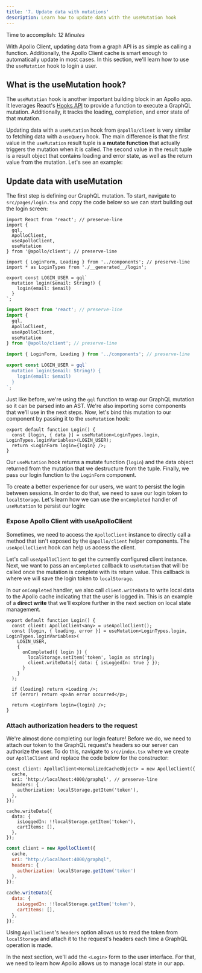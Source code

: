 ```yaml
---
title: '7. Update data with mutations'
description: Learn how to update data with the useMutation hook
---
```



Time to accomplish: _12 Minutes_

With Apollo Client, updating data from a graph API is as simple as calling a function. Additionally, the Apollo Client cache is smart enough to automatically update in most cases. In this section, we'll learn how to use the `useMutation` hook to login a user.

## What is the useMutation hook?

The `useMutation` hook is another important building block in an Apollo app. It leverages React's [Hooks API](https://reactjs.org/docs/hooks-intro.html) to provide a function to execute a GraphQL mutation. Additionally, it tracks the loading, completion, and error state of that mutation.

Updating data with a `useMutation` hook from `@apollo/client` is very similar to fetching data with a `useQuery` hook. The main difference is that the first value in the `useMutation` result tuple is a **mutate function** that actually triggers the mutation when it is called. The second value in the result tuple is a result object that contains loading and error state, as well as the return value from the mutation. Let's see an example:

## Update data with useMutation

<Disclaimer />

The first step is defining our GraphQL mutation. To start, navigate to `src/pages/login.tsx` and copy the code below so we can start building out the login screen:

<MultiCodeBlock>

```tsx:title=src/pages/login.tsx
import React from 'react'; // preserve-line
import {
  gql,
  ApolloClient,
  useApolloClient,
  useMutation
} from '@apollo/client'; // preserve-line

import { LoginForm, Loading } from '../components'; // preserve-line
import * as LoginTypes from './__generated__/login';

export const LOGIN_USER = gql`
  mutation login($email: String!) {
    login(email: $email)
  }
`;
```

```jsx:title=src/pages/login.jsx
import React from 'react'; // preserve-line
import {
  gql,
  ApolloClient,
  useApolloClient,
  useMutation
} from '@apollo/client'; // preserve-line

import { LoginForm, Loading } from '../components'; // preserve-line

export const LOGIN_USER = gql`
  mutation login($email: String!) {
    login(email: $email)
  }
`;
```

</MultiCodeBlock>

Just like before, we're using the `gql` function to wrap our GraphQL mutation so it can be parsed into an AST. We're also importing some components that we'll use in the next steps. Now, let's bind this mutation to our component by passing it to the `useMutation` hook:

<MultiCodeBlock>

```tsx:title=src/pages/login.tsx
export default function Login() {
  const [login, { data }] = useMutation<LoginTypes.login, LoginTypes.loginVariables>(LOGIN_USER);
  return <LoginForm login={login} />;
}
```

</MultiCodeBlock>

Our `useMutation` hook returns a mutate function (`login`) and the data object returned from the mutation that we destructure from the tuple. Finally, we pass our login function to the `LoginForm` component.

To create a better experience for our users, we want to persist the login between sessions. In order to do that, we need to save our login token to `localStorage`. Let's learn how we can use the `onCompleted` handler of `useMutation` to persist our login:

### Expose Apollo Client with useApolloClient

Sometimes, we need to access the `ApolloClient` instance to directly call a method that isn't exposed by the `@apollo/client` helper components. The `useApolloClient` hook can help us access the client.

Let's call `useApolloClient` to get the currently configured client instance. Next, we want to pass an `onCompleted` callback to `useMutation` that will be called once the mutation is complete with its return value. This callback is where we will save the login token to `localStorage`.

In our `onCompleted` handler, we also call `client.writeData` to write local data to the Apollo cache indicating that the user is logged in. This is an example of a **direct write** that we'll explore further in the next section on local state management.

<MultiCodeBlock>

```tsx{2,6-9}:title=src/pages/login.tsx
export default function Login() {
  const client: ApolloClient<any> = useApolloClient();
  const [login, { loading, error }] = useMutation<LoginTypes.login, LoginTypes.loginVariables>(
    LOGIN_USER,
    {
      onCompleted({ login }) {
        localStorage.setItem('token', login as string);
        client.writeData({ data: { isLoggedIn: true } });
      }
    }
  );

  if (loading) return <Loading />;
  if (error) return <p>An error occurred</p>;

  return <LoginForm login={login} />;
}
```

</MultiCodeBlock>

### Attach authorization headers to the request

We're almost done completing our login feature! Before we do, we need to attach our token to the GraphQL request's headers so our server can authorize the user. To do this, navigate to `src/index.tsx` where we create our `ApolloClient` and replace the code below for the constructor:

<!-- TODO: make this more brief after a fix lands -->

<MultiCodeBlock>

```tsx{4-6}:title=src/index.tsx
const client: ApolloClient<NormalizedCacheObject> = new ApolloClient({
  cache,
  uri: 'http://localhost:4000/graphql', // preserve-line
  headers: {
    authorization: localStorage.getItem('token'),
  },
});

cache.writeData({
  data: {
    isLoggedIn: !!localStorage.getItem('token'),
    cartItems: [],
  },
});
```


```jsx{4-6}:title=src/index.jsx
const client = new ApolloClient({
  cache,
  uri: "http://localhost:4000/graphql",
  headers: {
    authorization: localStorage.getItem('token')
  },
});

cache.writeData({
  data: {
    isLoggedIn: !!localStorage.getItem('token'),
    cartItems: [],
  },
});
```


</MultiCodeBlock>

Using `ApolloClient`'s `headers` option allows us to read the token from `localStorage` and attach it to the request's headers each time a GraphQL operation is made.

In the next section, we'll add the `<Login>` form to the user interface. For that, we need to learn how Apollo allows us to manage local state in our app.
